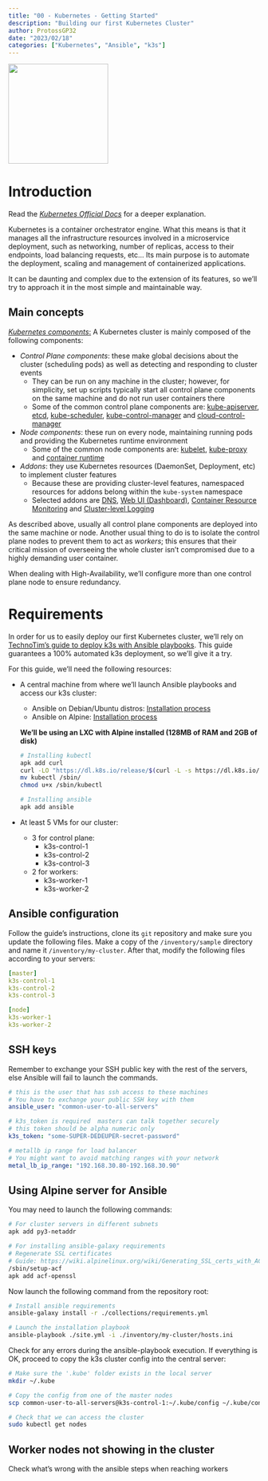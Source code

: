 ```yaml
---
title: "00 - Kubernetes - Getting Started"
description: "Building our first Kubernetes Cluster"
author: ProtossGP32
date: "2023/02/18"
categories: ["Kubernetes", "Ansible", "k3s"]
---
```

![](https://cncf-branding.netlify.app/img/projects/kubernetes/stacked/color/kubernetes-stacked-color.png){height=200 fig-align="center"}

# Introduction
Read the [_Kubernetes Official Docs_](https://kubernetes.io/docs/home/) for a deeper explanation.

Kubernetes is a container orchestrator engine. What this means is that it manages all the infrastructure resources involved in a microservice deployment, such as networking, number of replicas, access to their endpoints, load balancing requests, etc... Its main purpose is to automate the deployment, scaling and management of containerized applications.

It can be daunting and complex due to the extension of its features, so we'll try to approach it in the most simple and maintainable way.

## Main concepts
[_Kubernetes components_:](https://kubernetes.io/docs/concepts/overview/components/) A Kubernetes cluster is mainly composed of the following components:

- _Control Plane components_: these make global decisions about the cluster (scheduling pods) as well as detecting and responding to cluster events
    - They can be run on any machine in the cluster; however, for simplicity, set up scripts typically start all control plane components on the same machine and do not run user containers there
    - Some of the common control plane components are: [kube-apiserver](https://kubernetes.io/docs/concepts/overview/components/#kube-apiserver), [etcd](https://kubernetes.io/docs/concepts/overview/components/#etcd), [kube-scheduler](https://kubernetes.io/docs/concepts/overview/components/#kube-scheduler), [kube-control-manager](https://kubernetes.io/docs/concepts/overview/components/#kube-controller-manager) and [cloud-control-manager](https://kubernetes.io/docs/concepts/overview/components/#cloud-controller-manager)
- _Node components_: these run on every node, maintaining running pods and providing the Kubernetes runtime environment
    - Some of the common node components are: [kubelet](https://kubernetes.io/docs/concepts/overview/components/#kubelet), [kube-proxy](https://kubernetes.io/docs/concepts/overview/components/#kube-proxy) and [container runtime](https://kubernetes.io/docs/concepts/overview/components/#container-runtime)
- _Addons_: they use Kubernetes resources (DaemonSet, Deployment, etc) to implement cluster features
    - Because these are providing cluster-level features, namespaced resources for addons belong within the `kube-system` namespace
    - Selected addons are [DNS](https://kubernetes.io/docs/concepts/overview/components/#dns), [Web UI (Dashboard)](https://kubernetes.io/docs/concepts/overview/components/#web-ui-dashboard), [Container Resource Monitoring](https://kubernetes.io/docs/concepts/overview/components/#container-resource-monitoring) and [Cluster-level Logging](https://kubernetes.io/docs/concepts/overview/components/#cluster-level-logging)

As described above, usually all control plane components are deployed into the same machine or node. Another usual thing to do is to isolate the control plane nodes to prevent them to act as _workers_; this ensures that their critical mission of overseeing the whole cluster isn't compromised due to a highly demanding user container.

When dealing with High-Availability, we'll configure more than one control plane node to ensure redundancy.

# Requirements
In order for us to easily deploy our first Kubernetes cluster, we'll rely on [TechnoTim's guide to deploy k3s with Ansible playbooks](https://docs.technotim.live/posts/k3s-etcd-ansible/). This guide guarantees a 100% automated k3s deployment, so we'll give it a try.

For this guide, we'll need the following resources:

- A central machine from where we'll launch Ansible playbooks and access our k3s cluster:
    - Ansible on Debian/Ubuntu distros: [Installation process](https://docs.technotim.live/posts/ansible-automation/)
    - Ansible on Alpine: [Installation process](https://wiki.alpinelinux.org/wiki/Ansible)

    **We'll be using an LXC with Alpine installed (128MB of RAM and 2GB of disk)**


    ```.bash
    # Installing kubectl
    apk add curl
    curl -LO "https://dl.k8s.io/release/$(curl -L -s https://dl.k8s.io/release/stable.txt)/bin/linux/amd64/kubectl"
    mv kubectl /sbin/
    chmod u+x /sbin/kubectl

    # Installing ansible
    apk add ansible
    ```

- At least 5 VMs for our cluster:
    - 3 for control plane:
        - k3s-control-1
        - k3s-control-2
        - k3s-control-3
    - 2 for workers:
        - k3s-worker-1
        - k3s-worker-2

## Ansible configuration
Follow the guide's instructions, clone its `git` repository and make sure you update the following files. Make a copy of the `/inventory/sample` directory and name it `/inventory/my-cluster`. After that, modify the following files according to your servers:

```.yaml
[master]
k3s-control-1
k3s-control-2
k3s-control-3

[node]
k3s-worker-1
k3s-worker-2
```

:::{.callout-note}
## SSH keys
Remember to exchange your SSH public key with the rest of the servers, else Ansible will fail to launch the commands.

:::

```.yaml
# this is the user that has ssh access to these machines
# You have to exchange your public SSH key with them
ansible_user: "common-user-to-all-servers"

# k3s_token is required  masters can talk together securely
# this token should be alpha numeric only
k3s_token: "some-SUPER-DEDEUPER-secret-password"

# metallb ip range for load balancer
# You might want to avoid matching ranges with your network     
metal_lb_ip_range: "192.168.30.80-192.168.30.90"
```

:::{.callout-note}
## Using Alpine server for Ansible
You may need to launch the following commands:

```.bash
# For cluster servers in different subnets
apk add py3-netaddr

# For installing ansible-galaxy requirements
# Regenerate SSL certificates
# Guide: https://wiki.alpinelinux.org/wiki/Generating_SSL_certs_with_ACF
/sbin/setup-acf
apk add acf-openssl
```
:::

Now launch the following command from the repository root:

```.bash
# Install ansible requirements
ansible-galaxy install -r ./collections/requirements.yml

# Launch the installation playbook
ansible-playbook ./site.yml -i ./inventory/my-cluster/hosts.ini
```

Check for any errors during the ansible-playbook execution. If everything is OK, proceed to copy the k3s cluster config into the central server:

```.bash
# Make sure the '.kube' folder exists in the local server
mkdir ~/.kube

# Copy the config from one of the master nodes
scp common-user-to-all-servers@k3s-control-1:~/.kube/config ~/.kube/config

# Check that we can access the cluster
sudo kubectl get nodes
```

:::{.callout-warning}
## Worker nodes not showing in the cluster
Check what's wrong with the ansible steps when reaching workers
:::